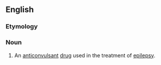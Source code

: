 ==English==

===Etymology===
{{rfelite|en}}

===Noun===
{{wikipedia}}
{{en-noun|-}}

# An [[anticonvulsant]] [[drug]] used in the treatment of [[epilepsy]].